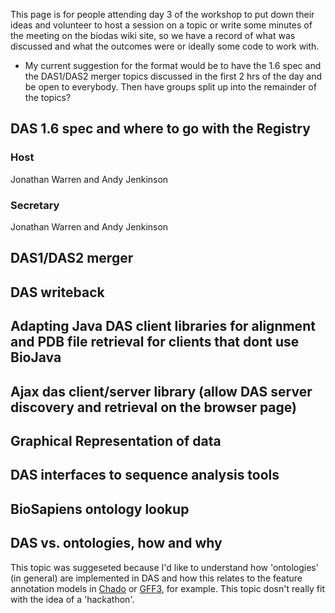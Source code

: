 This page is for people attending day 3 of the workshop to put down their ideas and volunteer to host a session on a topic or write some minutes of the meeting on the biodas wiki site, so we have a record of what was discussed and what the outcomes were or ideally some code to work with.
* My current suggestion for the format would be to have the 1.6 spec and the DAS1/DAS2 merger topics discussed in the first 2 hrs of the day and be open to everybody. Then have groups split up into the remainder of the topics?
==DAS 1.6 spec and where to go with the Registry==
===Host===
Jonathan Warren and Andy Jenkinson
===Secretary===
Jonathan Warren and Andy Jenkinson

==DAS1/DAS2 merger==
==DAS writeback==
==Adapting Java DAS client libraries for alignment and PDB file retrieval for clients that dont use BioJava==
==Ajax das client/server library (allow DAS server discovery and retrieval on the browser page)==
==Graphical Representation of data==
==DAS interfaces to sequence analysis tools==
==BioSapiens ontology lookup==
==DAS vs. ontologies, how and why==
This topic was suggeseted because I'd like to understand how 'ontologies' (in general) are implemented in DAS and how this relates to the feature annotation models in [[Chado]] or [[GFF3]], for example. This topic dosn't really fit with the idea of a 'hackathon'.